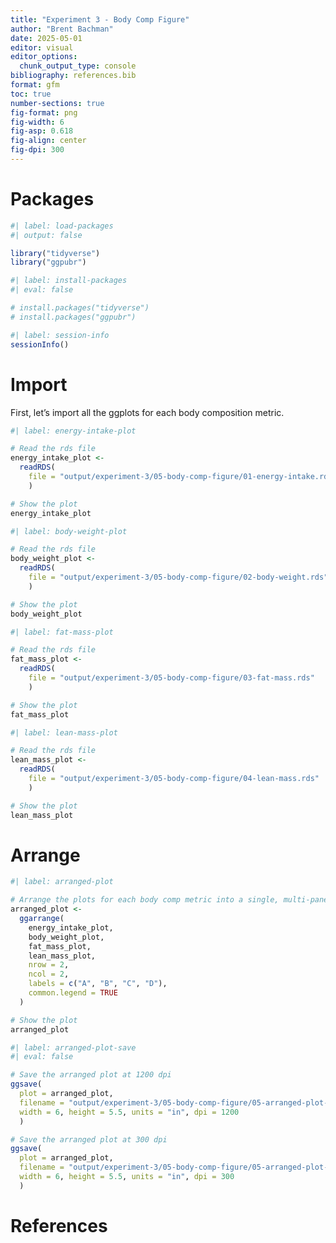 ```yaml
---
title: "Experiment 3 - Body Comp Figure"
author: "Brent Bachman"
date: 2025-05-01
editor: visual
editor_options: 
  chunk_output_type: console
bibliography: references.bib
format: gfm
toc: true
number-sections: true
fig-format: png
fig-width: 6
fig-asp: 0.618
fig-align: center
fig-dpi: 300
---
```


# Packages

```r
#| label: load-packages
#| output: false

library("tidyverse")
library("ggpubr")
```

```r
#| label: install-packages
#| eval: false

# install.packages("tidyverse")
# install.packages("ggpubr")
```

```r
#| label: session-info
sessionInfo()
```

# Import

First, let's import all the ggplots for each body composition metric.

```r
#| label: energy-intake-plot

# Read the rds file
energy_intake_plot <-
  readRDS(
    file = "output/experiment-3/05-body-comp-figure/01-energy-intake.rds"
    )

# Show the plot
energy_intake_plot
```

```r
#| label: body-weight-plot

# Read the rds file
body_weight_plot <-
  readRDS(
    file = "output/experiment-3/05-body-comp-figure/02-body-weight.rds"
    )

# Show the plot
body_weight_plot
```

```r
#| label: fat-mass-plot

# Read the rds file
fat_mass_plot <-
  readRDS(
    file = "output/experiment-3/05-body-comp-figure/03-fat-mass.rds"
    )

# Show the plot
fat_mass_plot
```

```r
#| label: lean-mass-plot

# Read the rds file
lean_mass_plot <-
  readRDS(
    file = "output/experiment-3/05-body-comp-figure/04-lean-mass.rds"
    )

# Show the plot
lean_mass_plot
```

# Arrange

```r
#| label: arranged-plot

# Arrange the plots for each body comp metric into a single, multi-panel plot
arranged_plot <- 
  ggarrange(
    energy_intake_plot,
    body_weight_plot,
    fat_mass_plot,
    lean_mass_plot,
    nrow = 2,
    ncol = 2,
    labels = c("A", "B", "C", "D"),
    common.legend = TRUE
  )

# Show the plot
arranged_plot
```

```r
#| label: arranged-plot-save
#| eval: false

# Save the arranged plot at 1200 dpi
ggsave(
  plot = arranged_plot,
  filename = "output/experiment-3/05-body-comp-figure/05-arranged-plot-1200.tiff",
  width = 6, height = 5.5, units = "in", dpi = 1200
  )

# Save the arranged plot at 300 dpi
ggsave(
  plot = arranged_plot,
  filename = "output/experiment-3/05-body-comp-figure/05-arranged-plot-300.tiff",
  width = 6, height = 5.5, units = "in", dpi = 300
  )
```

# References
